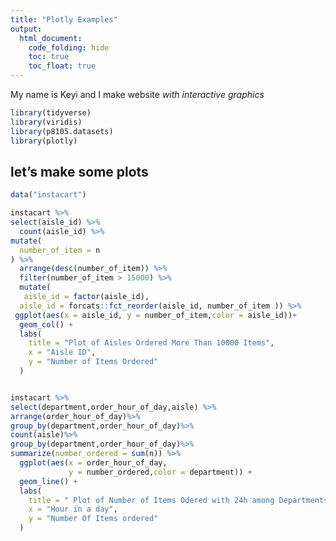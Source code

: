 ```yaml
---
title: "Plotly Examples"
output: 
  html_document:
    code_folding: hide
    toc: true
    toc_float: true
---
```


My name is Keyi and I make website _with interactive graphics_

```r
library(tidyverse)
library(viridis)
library(p8105.datasets)
library(plotly)
```

## let's make some plots

```r
data("instacart")
```


```r
instacart %>%
select(aisle_id) %>%
  count(aisle_id) %>%
mutate(
  number_of_item = n
) %>%
  arrange(desc(number_of_item)) %>%
  filter(number_of_item > 15000) %>%
  mutate(
   aisle_id = factor(aisle_id),
  aisle_id = forcats::fct_reorder(aisle_id, number_of_item )) %>%
 ggplot(aes(x = aisle_id, y = number_of_item,color = aisle_id))+
  geom_col() +
  labs(
    title = "Plot of Aisles Ordered More Than 10000 Items",
    x = "Aisle ID",
    y = "Number of Items Ordered"
  ) 

```

```r




```

```r
instacart %>%
select(department,order_hour_of_day,aisle) %>%
arrange(order_hour_of_day)%>%
group_by(department,order_hour_of_day)%>%
count(aisle)%>%
group_by(department,order_hour_of_day)%>%
summarize(number_ordered = sum(n)) %>%
  ggplot(aes(x = order_hour_of_day,
             y = number_ordered,color = department)) +
  geom_line() +
  labs(
    title = " Plot of Number of Items Odered with 24h among Departments ",
    x = "Hour in a day",
    y = "Number Of Items ordered"
  )

```

